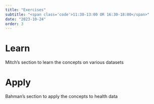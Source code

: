 ```yaml
---
title: "Exercises"
subtitle: "<span class='code'>11:30-13:00 OR 16:30-18:00</span>"
date: "2023-10-24"
order: 3
---
```


# Learn

Mitch's section to learn the concepts on various datasets

# Apply

Bahman's section to apply the concepts to health data
